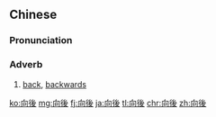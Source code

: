 {{also|向后}}
==Chinese==
{{zh-forms|s=向后}}

===Pronunciation===
{{zh-pron
|m=xiànghòu
|c=hoeng3 hau6
|h=pfs=hiong-heu
|mn=hiàng-āu/hiàⁿ-āu
|cat=adv
}}

===Adverb===
{{zh-adv}}

# [[back]], [[backwards]] {{gloss|to or in a previous condition or place}}

[[ko:向後]]
[[mg:向後]]
[[fj:向後]]
[[ja:向後]]
[[tl:向後]]
[[chr:向後]]
[[zh:向後]]